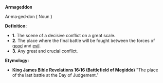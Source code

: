 '''Armageddon''' 

Ar·ma·ged·don ( Noun )


'''Definition:'''
* '''1.''' The scene of a decisive conflict on a great scale.
* '''2.''' The place where the final battle will be fought between the forces of [[good]] and [[evil]].
* '''3.''' Any great and crucial conflict.

'''Etymology:'''
* '''[http://en.wikipedia.org/wiki/King_James_Bible King James Bible] [http://en.wikipedia.org/wiki/Book_of_Revelation Revelations 16:16] (Battlefield of [http://en.wikipedia.org/wiki/Mount_Megiddo Megiddo])''' "The place of the last battle at the Day of Judgement."